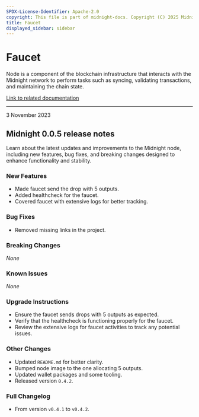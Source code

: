 ```yaml
---
SPDX-License-Identifier: Apache-2.0
copyright: This file is part of midnight-docs. Copyright (C) 2025 Midnight Foundation. Licensed under the Apache License, Version 2.0 (the "License"); You may not use this file except in compliance with the License. You may obtain a copy of the License at http://www.apache.org/licenses/LICENSE-2.0 Unless required by applicable law or agreed to in writing, software distributed under the License is distributed on an "AS IS" BASIS, WITHOUT WARRANTIES OR CONDITIONS OF ANY KIND, either express or implied. See the License for the specific language governing permissions and limitations under the License.
title: Faucet
displayed_sidebar: sidebar
---
```


# Faucet

Node is a component of the blockchain infrastructure that interacts with the Midnight network to perform tasks such as syncing, validating transactions, and maintaining the chain state.

[Link to related documentation](../../develop/nodes-and-dapps/node-endpoints)

---

<div 
  style={{
    marginTop: '0',
    fontSize: '1rem',
    fontWeight: 'normal',
    marginBottom: '0.5rem'
  }}
>
  3 November 2023
</div>

## Midnight 0.0.5 release notes

Learn about the latest updates and improvements to the Midnight node, including new features, bug fixes, and breaking changes designed to enhance functionality and stability.

### New Features
- Made faucet send the drop with 5 outputs.  
- Added healthcheck for the faucet.  
- Covered faucet with extensive logs for better tracking.  

### Bug Fixes
- Removed missing links in the project.  

### Breaking Changes
_None_

### Known Issues
_None_

### Upgrade Instructions
- Ensure the faucet sends drops with 5 outputs as expected.  
- Verify that the healthcheck is functioning properly for the faucet.  
- Review the extensive logs for faucet activities to track any potential issues.  

### Other Changes
- Updated `README.md` for better clarity.  
- Bumped node image to the one allocating 5 outputs.  
- Updated wallet packages and some tooling.  
- Released version `0.4.2`.  

### Full Changelog
- From version `v0.4.1` to `v0.4.2`.  
